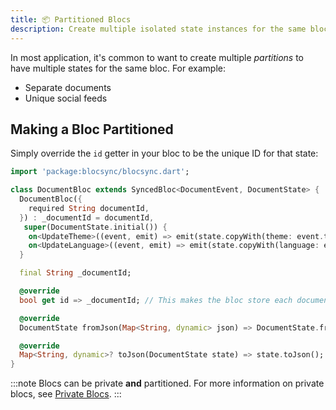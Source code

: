 ```yaml
---
title: 📦 Partitioned Blocs
description: Create multiple isolated state instances for the same bloc
---
```


In most application, it's common to want to create multiple _partitions_ to have
multiple states for the same bloc. For example:

- Separate documents
- Unique social feeds

## Making a Bloc Partitioned

Simply override the `id` getter in your bloc to be the unique ID for that state:

```dart
import 'package:blocsync/blocsync.dart';

class DocumentBloc extends SyncedBloc<DocumentEvent, DocumentState> {
  DocumentBloc({
    required String documentId,
  }) : _documentId = documentId,
   super(DocumentState.initial()) {
    on<UpdateTheme>((event, emit) => emit(state.copyWith(theme: event.theme)));
    on<UpdateLanguage>((event, emit) => emit(state.copyWith(language: event.language)));
  }

  final String _documentId;

  @override
  bool get id => _documentId; // This makes the bloc store each document separately

  @override
  DocumentState fromJson(Map<String, dynamic> json) => DocumentState.fromJson(json);

  @override
  Map<String, dynamic>? toJson(DocumentState state) => state.toJson();
}
```

:::note
Blocs can be private **and** partitioned. For more information on private blocs, see [Private Blocs](/basics/private-blocs).
:::
